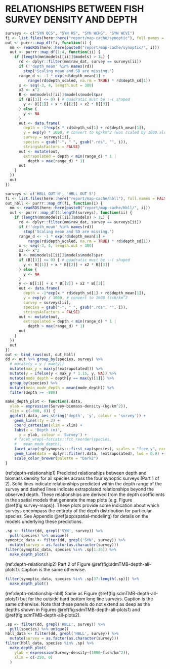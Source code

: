 # RELATIONSHIPS BETWEEN FISH SURVEY DENSITY AND DEPTH {#app:depth-curves}

```r
surveys <- c("SYN QCS", "SYN HS", "SYN WCHG", "SYN WCVI")
fi <- list.files(here::here("report/map-cache/synoptic"), full.names = FALSE)
out <- purrr::map_df(fi, function(i) {
  mm <- readRDS(here::here(paste0("report/map-cache/synoptic/", i)))
  out <- purrr::map_df(1:4, function(ii) {
    if (length(mm$models[[ii]]$models) > 1L) {
      rd <- dplyr::filter(mm$raw_dat, survey == surveys[ii])
      if (!'depth_mean' %in% names(rd))
        stop('Scaling mean and SD are missing.')
      range_d <- -1 * exp(rd$depth_mean[1] +
          range(rd$depth_scaled, na.rm = TRUE) * rd$depth_sd[1])
      x <- seq(-3, 4, length.out = 300)
      x2 <- x^2
      B <- mm$models[[ii]]$models$model$par
      if (B[[3]] <= 0) { # quadratic must be :-( shaped
        y <- B[[1]] + x * B[[2]] + x2 * B[[3]]
      } else {
        y <- NA
      }
      out <- data.frame(
        depth = -1*exp(x * rd$depth_sd[1] + rd$depth_mean[1]),
        y = exp(y) * 1000, # convert to kg/km^2 (was scaled by 1000 already)
        survey = surveys[ii],
        species = gsub("-", " ", gsub(".rds", "", i)),
        stringsAsFactors = FALSE)
      out <- mutate(out,
        extrapolated = depth < min(range_d) * 1 |
          depth > max(range_d) * 1)
      out
    }
  })
  out
})

surveys <- c('HBLL OUT N', 'HBLL OUT S')
fi <- list.files(here::here("report/map-cache/hbll"), full.names = FALSE)
out_hbll <- purrr::map_df(fi, function(i) {
  mm <- readRDS(here::here(paste0("report/map-cache/hbll/", i)))
  out <- purrr::map_df(1:length(surveys), function(ii) {
    if (length(mm$models[[ii]]$models) > 1L) {
      rd <- dplyr::filter(mm$raw_dat, survey == surveys[ii])
      if (!'depth_mean' %in% names(rd))
        stop('Scaling mean and SD are missing.')
      range_d <- -1 * exp(rd$depth_mean[1] +
          range(rd$depth_scaled, na.rm = TRUE) * rd$depth_sd[1])
      x <- seq(-3, 4, length.out = 300)
      x2 <- x^2
      B <- mm$models[[ii]]$models$model$par
      if (B[[3]] <= 0) { # quadratic must be :-( shaped
        y <- B[[1]] + x * B[[2]] + x2 * B[[3]]
      } else {
        y <- NA
      }
      y <- B[[1]] + x * B[[2]] + x2 * B[[3]]
      out <- data.frame(
        depth = -1*exp(x * rd$depth_sd[1] + rd$depth_mean[1]),
        y = exp(y) / 1000, # convert to 1000 fish/km^2
        survey = surveys[ii],
        species = gsub("-", " ", gsub(".rds", "", i)),
        stringsAsFactors = FALSE)
      out <- mutate(out,
        extrapolated = depth < min(range_d) * 1 |
          depth > max(range_d) * 1)
      out
    }
  })
  out
})
out <- bind_rows(out, out_hbll)
dd <- out %>% group_by(species, survey) %>%
  # mutate(y = y / max(y))
  mutate(max_y = max(y[!extrapolated])) %>%
  mutate(y = ifelse(y < max_y * 1.15, y, NA)) %>%
  mutate(mode_depth = depth[y == max(y)[1]]) %>%
  group_by(species) %>%
  mutate(mean_mode_depth = mean(mode_depth)) %>%
  filter(depth >= -800)

make_depth_plot <- function(.data, 
  ylab = expression(Survey~biomass~density~(kg/km^2)),
  xlim = c(-800, 0)) {
  ggplot(.data, aes_string('depth', 'y', colour = 'survey')) +
    geom_line(lty = 2) +
    coord_cartesian(xlim = xlim) +
    labs(x = 'Depth (m)',
      y = ylab, colour = 'Survey') +
    # facet_wrap(~forcats::fct_reorder(species,
    #   mean_mode_depth),
    facet_wrap(~gfsynopsis:::first_cap(species), scales = "free_y", ncol = 4) +
    geom_line(data = dplyr::filter(.data, !extrapolated), lwd = 0.9) +
    scale_color_brewer(palette = "Dark2")
}
```

(ref:depth-relationship1) Predicted relationships between depth and biomass
density for all species across the four synoptic surveys (Part 1 of 2). Solid
lines indicate relationships predicted within the depth range of the survey and
dashed lines indicate extrapolated relationships beyond the observed depth.
These relationships are derived from the depth coefficients in the spatial
models that generate the map plots (e.g. Figure \@ref(fig:survey-maps)). These
plots provide some indication about which surveys encompass the entirety of the
depth distribution for particular species. See Appendix
\@ref(app:spatial-modeling) for details on the models underlying these
predictions.

```r
.sp <- filter(dd, grepl('SYN', survey)) %>% 
  pull(species) %>% unique()
synoptic_data <- filter(dd, grepl('SYN', survey)) %>% 
  mutate(survey = as.factor(as.character(survey)))
filter(synoptic_data, species %in% .sp[1:36]) %>%
  make_depth_plot()
```

\clearpage

(ref:depth-relationship2) Part 2 of Figure \@ref(fig:sdmTMB-depth-all-plots1). Caption is the same otherwise.

```r
filter(synoptic_data, species %in% .sp[37:length(.sp)]) %>%
  make_depth_plot()
```

\clearpage

(ref:depth-relationship-hbll) Same as Figure \@ref(fig:sdmTMB-depth-all-plots1) but for the outside hard bottom long line surveys. Caption is the same otherwise. Note that these panels do not extend as deep as the depths shown in Figures \@ref(fig:sdmTMB-depth-all-plots1) and \@ref(fig:sdmTMB-depth-all-plots2).

```r
.sp <- filter(dd, grepl('HBLL', survey)) %>% 
  pull(species) %>% unique()
hbll_data <- filter(dd, grepl('HBLL', survey)) %>% 
  mutate(survey = as.factor(as.character(survey)))
filter(hbll_data, species %in% .sp) %>%
  make_depth_plot(
    ylab = expression(Survey~density~(1000~fish/km^2)),
    xlim = c(-250, 0)
  )
```
